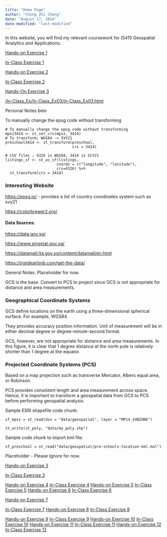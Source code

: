 ```yaml
---
title: "Home Page"
author: "Chong Zhi Cheng"
date: "August 17, 2024"
date-modified: "last-modified"
---
```


In this website, you will find my relevant coursework for IS415 Geospatial Analytics and Applications.

<!-- [Hands-on Exercise 1](/Hands-on_Ex/Hands-on_Ex01/Hands-on_Ex01.html) -->

<!-- [In-Class Exercise 1](/In-Class_Ex/In-Class_Ex01/In-Class_Ex01.html)-->

<!-- Use create link. ctrl k or insert. -->

[Hands-on Exercise 1](/Hands-on_Ex/Hands-on_Ex01/Hands-on_Ex01.html)

[In-Class Exercise 1](/In-Class_Ex/In-Class_Ex01/In-Class_Ex01.html)

[Hands-on Exercise 2](/Hands-on_Ex/Hands-on_Ex02/Hands-on_Ex02.html)

[In-Class Exercise 2](/In-Class_Ex/In-Class_Ex02/In-Class_Ex02.html)

[Hands-On Exercise 3](/Hands-on_Ex/Hands-on_Ex03/Hands-on_Ex03.html)

[/In-Class_Ex/In-Class_Ex03/In-Class_Ex03.html](/In-Class_Ex/In-Class_Ex03/In-Class_Ex03.html)

Personal Notes belo

To manually change the epsg code without transforming

```         
# To manually change the epsg code without transforming
mpsz3414 <- st_set_crs(mpsz, 3414)
# To transform; WGS84 -> SVY21
preschool3414 <- st_transform(preschool, 
                              crs = 3414)
                              
# CSV files ; 4326 is WGS84, 3414 is SCY21
listings_sf <- st_as_sf(listings, 
                       coords = c("longitude", "latitude"),
                       crs=4326) %>%
  st_transform(crs = 3414)
```

### Interesting Website

<https://epsg.io/> - provides a list of country coordinates system such as svy21

<https://colorbrewer2.org/>

#### Data Sources:

<https://data.gov.sg/>

<https://www.singstat.gov.sg/>

<https://datamall.lta.gov.sg/content/datamall/en.html>

<https://insideairbnb.com/get-the-data/>

General Notes. Placeholder for now.

GCS is the base. Convert to PCS to project since GCS is not appropriate for distance and area measurements.

### Geographical Coordinate Systems

GCS define locations on the earth using a three-dimensional spherical surface. For example, WGS84.

They provides accuracy position information. Unit of measurement will be in either decimal degree or degree-minute-second format.

GCS, however, are not appropriate for distance and area measurements. In this figure, it is clear that 1 degree distance at the north pole is relatively shorter than 1 degree at the equator.

### Projected Coordinate Systems (PCS)

Based on a map projection such as transverse Mercator, Albers equal area, or Robinson.

PCS provides consistent length and area measurement across space. Hence, it is important to transform a geospatial data from GCS to PCS before performing geospatial analysis.

Sample ESRI shapefile code chunk:

```         
sf_mpsz = st_read(dsn = "data/geospatial", layer = "MP14_SUBZONE")
```

```         
st_write(st_poly, "data/my_poly.shp")
```

Sample code chunk to import kml file:

```         
sf_preschool = st_read("data/geospatial/pre-schools-location-kml.kml")
```

Placeholder - Please Ignore for now.

[Hands-on Exercise 3](/Hands-on_Ex/Hands-on_Ex03/Hands-on_Ex03.html)

[In-Class Exercise 3](/In-Class_Ex/In-Class_Ex03/In-Class_Ex03.html)

[Hands-on Exercise 4](/Hands-on_Ex/Hands-on_Ex04/Hands-on_Ex04.html) [In-Class Exercise 4](/In-Class_Ex/In-Class_Ex04/In-Class_Ex04.html) [Hands-on Exercise 5](/Hands-on_Ex/Hands-on_Ex05/Hands-on_Ex05.html) [In-Class Exercise 5](/In-Class_Ex/In-Class_Ex05/In-Class_Ex05.html) [Hands-on Exercise 6](/Hands-on_Ex/Hands-on_Ex06/Hands-on_Ex06.html) [In-Class Exercise 6](/In-Class_Ex/In-Class_Ex06/In-Class_Ex06.html)

[Hands-on Exercise 7](/Hands-on_Ex/Hands-on_Ex07/Hands-on_Ex07.html)

[In-Class Exercise 7](/In-Class_Ex/In-Class_Ex07/In-Class_Ex07.html) [Hands-on Exercise 8](/Hands-on_Ex/Hands-on_Ex08/Hands-on_Ex08.html) [In-Class Exercise 8](/In-Class_Ex/In-Class_Ex08/In-Class_Ex08.html)

[Hands-on Exercise 9](/Hands-on_Ex/Hands-on_Ex09/Hands-on_Ex09.html) [In-Class Exercise 9](/In-Class_Ex/In-Class_Ex09/In-Class_Ex09.html) [Hands-on Exercise 10](/Hands-on_Ex/Hands-on_Ex10/Hands-on_Ex10.html) [In-Class Exercise 10](/In-Class_Ex/In-Class_Ex10/In-Class_Ex10.html) [Hands-on Exercise 11](/Hands-on_Ex/Hands-on_Ex11/Hands-on_Ex11.html) [In-Class Exercise 11](/In-Class_Ex/In-Class_Ex11/In-Class_Ex11.html) [Hands-on Exercise 12](/Hands-on_Ex/Hands-on_Ex12/Hands-on_Ex12.html) [In-Class Exercise 12](/In-Class_Ex/In-Class_Ex12/In-Class_Ex12.html)
